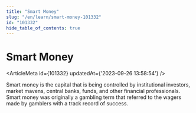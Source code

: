 ```yaml
---
title: "Smart Money"
slug: "/en/learn/smart-money-101332"
id: "101332"
hide_table_of_contents: true
---
```



# Smart Money

<ArticleMeta id={101332} updatedAt={'2023-09-26 13:58:54'} />
<div className='border-solid border-b border-t-0 my-4 border-[var(--ifm-color-gray-300)]' />

Smart money is the capital that is being controlled by institutional investors, market mavens, central banks, funds, and other financial professionals. Smart money was originally a gambling term that referred to the wagers made by gamblers with a track record of success.

